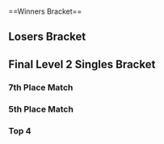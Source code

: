 {{DISPLAYTITLE:MLG New York Playoffs 2006: Level 2 Singles Bracket}}{{SetGame|melee}}
{{tabs static
|name1=Overview
|link1=MLG/2006/New York Playoffs
|name2=Level 1 Singles Bracket
|link2=MLG/2006/New York Playoffs/Level 1 Singles Bracket
|name3=Level 2 Singles Bracket
|link3=MLG/2006/New York Playoffs/Level 2 Singles Bracket
|name4=Level 1 Doubles Bracket
|link4=MLG/2006/New York Playoffs/Level 1 Doubles Bracket
|name5=Level 2 Doubles Bracket
|link5=MLG/2006/New York Playoffs/Level 2 Doubles Bracket
|This=3
}}<br/>
==Winners Bracket==
{{8DEWBracketA
|tourneylink=MLG/2006/New York Playoffs
|tourneyname=MLG New York Playoffs 2006
|column-width=200

<!-- Quarterfinals -->
|r1m1p1=Ken |r1m1p1flag=us |r1m1p1score=2
|r1m1p2=Azen |r1m1p2flag=us |r1m1p2score=3
|r1m1win=2
|r1m1p1char1=marth |r1m1p2char1=marth |r1m1p1stock1=1 |r1m1p2stock1=0 |r1m1win1=1 |r1m1stage1=Fountain of Dreams
|r1m1p1char2=marth |r1m1p2char2=marth |r1m1p1stock2=0 |r1m1p2stock2=1 |r1m1win2=2 |r1m1stage2=Final Destination
|r1m1p1char3=marth |r1m1p2char3=marth |r1m1p1stock3=1 |r1m1p2stock3=0 |r1m1win3=1 |r1m1stage3=Battlefield
|r1m1p1char4=marth |r1m1p2char4=marth |r1m1p1stock4=0 |r1m1p2stock4=1 |r1m1win4=2 |r1m1stage4=Pokémon Stadium
|r1m1p1char5=marth |r1m1p2char5=marth |r1m1p1stock5=0 |r1m1p2stock5=2 |r1m1win5=2 |r1m1stage5=Dream Land
|r1m1details={{BracketMatchDetails|reddit=|comment=|vodgame1=https://youtu.be/7c_lfhU4yWc
|vodgame2=https://youtu.be/xLr_hL9NdqA
|vodgame3=https://youtu.be/yUa68f21UWo
|vodgame4=https://youtu.be/uWKx_e1M7fs
|vodgame5=https://youtu.be/YJ6rGVkkkWE}}

|r1m2p1=KoreanDJ |r1m2p1flag=us |r1m2p1score=3
|r1m2p2=Mew2King |r1m2p2flag=us |r1m2p2score=0
|r1m2win=1
|r1m2p1char1=fox |r1m2p2char1=fox |r1m2p1stock1=1 |r1m2p2stock1=0 |r1m2win1=1 |r1m2stage1=Pokémon Stadium
|r1m2p1char2=fox |r1m2p2char2=fox |r1m2p1stock2=3 |r1m2p2stock2=0 |r1m2win2=1 |r1m2stage2=Fountain of Dreams
|r1m2p1char3=fox |r1m2p2char3=fox |r1m2p1stock3=1 |r1m2p2stock3=0 |r1m2win3=1 |r1m2stage3=Battlefield
|r1m2details={{BracketMatchDetails|reddit=|comment=|vodgame1=https://youtu.be/CuRIuep0hvs
|vodgame2=https://youtu.be/HIW4X03EF1A
|vodgame3=https://youtu.be/p-rac09ytTM}}

|r1m3p1=PC Chris |r1m3p1flag=us |r1m3p1score=3
|r1m3p2=Isai |r1m3p2flag=us |r1m3p2score=0
|r1m3win=1

|r1m4p1=HugS |r1m4p1flag=us |r1m4p1score=2
|r1m4p2=ChuDat |r1m4p2flag=us |r1m4p2score=3
|r1m4win=2

<!-- SEMIFINALS -->
|r2m1p1=Azen |r2m1p1flag=us |r2m1p1score=3
|r2m1p2=KoreanDJ |r2m1p2flag=us |r2m1p2score=2
|r2m1win=1

|r2m2p1=PC Chris |r2m2p1flag=us |r2m2p1score=3
|r2m2p2=ChuDat |r2m2p2flag=us |r2m2p2score=1
|r2m2win=1
|r2m2p1char1=fox |r2m2p2char1=ic |r2m2p1stock1=2 |r2m2p2stock1=0 |r2m2win1=1 |r2m2stage1=Fountain of Dreams
|r2m2p1char2=fox |r2m2p2char2=ic |r2m2p1stock2=0 |r2m2p2stock2=1 |r2m2win2=2 |r2m2stage2=Final Destination
|r2m2p1char3=peach |r2m2p2char3=ic |r2m2p1stock3=2 |r2m2p2stock3=0 |r2m2win3=1 |r2m2stage3=Mute City
|r2m2p1char4=peach |r2m2p2char4=ic |r2m2p1stock4=1 |r2m2p2stock4=0 |r2m2win4=1 |r2m2stage4=Dream Land
|r2m2details={{BracketMatchDetails|reddit=|comment=|vodgame1=https://youtu.be/dKY5_DaUv2U
|vodgame2=https://youtu.be/fCIbgHhU4fY
|vodgame3=https://youtu.be/c66VtiyZuKc
|vodgame4=https://youtu.be/t6r5szYB6rk}}
}}

==Losers Bracket==
{{8DELBracketA <!--No placements needed here-->
|column-width=210

<!-- Round 1 -->
|l1m1p1=Ken |l1m1p1flag=us |l1m1p1score=2
|l1m1p2=Mew2King |l1m1p2flag=us |l1m1p2score=3
|l1m1win=2
|l1m1p1char1=marth |l1m1p2char1=fox |l1m1p1stock1=1 |l1m1p2stock1=0 |l1m1win1=1 |l1m1stage1=Yoshi's Story
|l1m1p1char2=marth |l1m1p2char2=fox |l1m1p1stock2=0 |l1m1p2stock2=2 |l1m1win2=2 |l1m1stage2=Pokémon Stadium
|l1m1p1char3=marth |l1m1p2char3=fox |l1m1p1stock3=1 |l1m1p2stock3=0 |l1m1win3=1 |l1m1stage3=Fountain of Dreams
|l1m1p1char4=marth |l1m1p2char4=fox |l1m1p1stock4=0 |l1m1p2stock4=1 |l1m1win4=2 |l1m1stage4=Dream Land
|l1m1p1char5=marth |l1m1p2char5=fox |l1m1p1stock5=0 |l1m1p2stock5=1 |l1m1win5=2 |l1m1stage5=Battlefield
|l1m1details={{BracketMatchDetails|reddit=|comment=|vodgame1=https://youtu.be/IHPudz8LTE0
|vodgame2=https://youtu.be/Y2Ibt7ikiBk
|vodgame3=https://youtu.be/qggzGAJis04
|vodgame4=https://youtu.be/gR6f31tswO4
|vodgame5=https://youtu.be/9eMOcZp2M14}}

|l1m2p1=Isai |l1m2p1flag=us |l1m2p1score=3
|l1m2p2=HugS |l1m2p2flag=us |l1m2p2score=2
|l1m2win=1
|l1m2p1char1=cf |l1m2p2char1=samus |l1m2p1stock1=1 |l1m2p2stock1=0 |l1m2win1=1 |l1m2stage1=Yoshi's Story
|l1m2p1char2=cf |l1m2p2char2=samus |l1m2p1stock2=0 |l1m2p2stock2=2 |l1m2win2=2 |l1m2stage2=Dream Land
|l1m2p1char3=cf |l1m2p2char3=samus |l1m2p1stock3=2 |l1m2p2stock3=0 |l1m2win3=1 |l1m2stage3=Pokémon Stadium
|l1m2p1char4=cf |l1m2p2char4=samus |l1m2p1stock4=0 |l1m2p2stock4=1 |l1m2win4=2 |l1m2stage4=Fountain of Dreams
|l1m2p1char5=sheik |l1m2p2char5=samus |l1m2p1stock5=3 |l1m2p2stock5=0 |l1m2win5=1 |l1m2stage5=Poké Floats
|l1m2details={{BracketMatchDetails|reddit=|comment=|vodgame1=https://youtu.be/Z3gRZmoWIZs
|vodgame2=https://youtu.be/o_MYD_zPBzs
|vodgame3=https://youtu.be/lNAS0X2-aYM
|vodgame4=https://youtu.be/uNHJGIMFOWI
|vodgame5=https://youtu.be/hcDINFQMuvE}}

<!-- Round 2 -->
|l2m1p1=ChuDat |l2m1p1flag=us |l2m1p1score=3
|l2m1p2=Mew2King |l2m1p2flag=us |l2m1p2score=0
|l2m1win=1

|l2m2p1=KoreanDJ |l2m2p1flag=us |l2m2p1score=3
|l2m2p2=Isai |l2m2p2flag=us |l2m2p2score=1
|l2m2win=1
}}
<onlyinclude>
==Final Level 2 Singles Bracket==
===7th Place Match===
{{2SEBracketSmw
|tourneylink=MLG/2006/New York Playoffs
|tourneyname=MLG New York Playoffs 2006
|r1loserplacement=8
|r1winnerplacement=7
|R1=7th Place Match
|column-width=150

|r1m1p1=Ken |r1m1p1flag=us |r1m1p1score={{win}}
|r1m1p2=HugS |r1m1p2flag=us |r1m1p2score=
|r1m1win=1
}}
===5th Place Match===
{{2SEBracketSmw
|tourneylink=MLG/2006/New York Playoffs
|tourneyname=MLG New York Playoffs 2006
|r1loserplacement=6
|r1winnerplacement=5
|R1=5th Place Match
|column-width=150

|r1m1p1=Mew2King |r1m1p1flag=us |r1m1p1score={{win}}
|r1m1p2=Isai |r1m1p2flag=us |r1m1p2score=
|r1m1win=1
}}

===Top 4===
{{DEFinalSmwBracket
|tourneylink=MLG/2006/New York Playoffs
|tourneyname=MLG New York Playoffs 2006
|l1placement=4
|r2placement=3
|r3loserplacement=2
|r3winnerplacement=1
|export_score=true

<!-- FROM WINNERS -->
|r1m1p1=Azen |r1m1p1flag=us |r1m1p1score=3
|r1m1p2=PC Chris |r1m1p2flag=us |r1m1p2score=2
|r1m1win=1

<!-- FROM LOSERS -->
|l1m1p1=ChuDat |l1m1p1flag=us |l1m1p1score=3
|l1m1p2=KoreanDJ |l1m1p2flag=us |l1m1p2score=1
|l1m1win=1

<!-- LOSERS FINALS -->
|r2m1p1=PC Chris |r2m1p1flag=us |r2m1p1score=6
|r2m1p2=ChuDat |r2m1p2flag=us |r2m1p2score=3
|r2m1win=1
|r2m1p1char1=peach |r2m1p2char1=fox |r2m1p1stock1=0 |r2m1p2stock1=2 |r2m1win1=2 |r2m1stage1=Pokémon Stadium
|r2m1p1char2=falco |r2m1p2char2=fox |r2m1p1stock2=1 |r2m1p2stock2=0 |r2m1win2=1 |r2m1stage2=Battlefield
|r2m1p1char3=peach |r2m1p2char3=fox |r2m1p1stock3=2 |r2m1p2stock3=0 |r2m1win3=1 |r2m1stage3=Final Destination
|r2m1stage4=Unknown
|r2m1stage5=Unknown
|r2m1date=
|r2m1details={{BracketMatchDetails|reddit=|comment=The 3-1 score from Winners Semis carried over to this set. The final score was 6-3.|vodgame1=https://youtu.be/LJE114uhLVc|vodgame2=https://youtu.be/YSOyH82YZ3Q|vodgame3=https://youtu.be/XzNB7nC8etE}}

<!-- GRAND FINALS -->
|r3m1p1=Azen |r3m1p1flag=us |r3m1p1score=6
|r3m1p2=PC Chris |r3m1p2flag=us |r3m1p2score=2
|r3m1win=1
|r3m1p1char1= |r3m1p2char1= |r3m1p1stock1= |r3m1p2stock1= |r3m1win1=1 |r3m1stage1=Unknown
|r3m1p1char2= |r3m1p2char2= |r3m1p1stock2= |r3m1p2stock2= |r3m1win2=1 |r3m1stage2=Unknown
|r3m1p1char3=marth |r3m1p2char3=falco |r3m1p1stock3=1 |r3m1p2stock3=0 |r3m1win3=1 |r3m1stage3=Yoshi's Story
|r3m1details={{BracketMatchDetails|reddit=|comment=The 3-2 score from Winners Finals carried over to this set. The final score was 6-2.|vodgame3=https://youtu.be/4_NTFxVlV5g}}
}}
</onlyinclude>
